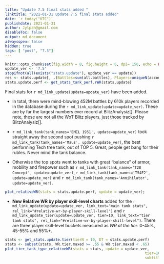 ```yaml
---
title: "Update 7.5 final stats added "
linktitle: "2021-01-31 Update 7.5 final stats added"
date: `r today("UTC")`
publishdate: 2021-01-31
author: Jylpah@gmail.com
disableToc: false
output: md_document
alwaysopen: false
hidden: true
tags: [ "post", "7.5"]
---
```


```r
knitr::opts_chunk$set(fig.width = 8, fig.height = 6, dpi= 150, echo = FALSE, dev = 'svglite', fig.ext = 'svgz');
update_ver <- '7.5'
stopifnot(all(exists("stats.update"), update_ver == update))
res <- stats.update[, .(Battles=sum(all.battles), Players=uniqueN(account_id))]
stats.update.perf <- get_stats_tank_perf.rWR(stats.update)
```

Final stats for `r md_link_update(update=update_ver)` have been added. 

* In total, there were mind-blowing 452M battles by 610k players recorded in the 
database during the `r md_link_update(update=update_ver)`. These are by far the 
largest numbers ever record at BlitzAnalysiz[]. Please note, these are not 
all the WoT Blitz players, just those tracked by BlitzAnalysiz[]. 

* `r md_link_tank(tank_names='EMIL 1951', update=update_ver)` took straight 
away the second spot pushing `r md_link_tank(tank_names='Maus', update=update_ver)`, 
the best performing Tech tree tank, out of TOP 5. Great, people get bang 
for their rubles. Never mind the tank balance. 

* Otherwise the top spots went to tanks with great "balance" of armor, mobility and 
firepower such as `r md_link_tank(tank_names='T28 Concept', update=update_ver)`, 
`r md_link_tank(tank_names='T54E2', update=update_ver)` and 
`r md_link_tank(tank_names='Annihilator', update=update_ver)`.

```r
plot_relativeWR(stats = stats.update.perf, update = update_ver);
```

* **New Relative WR by player skill-level charts** added for the 
`r md_link_update(update=update_ver, link_text="main tank stats", rel_link="#relative-wr-by-player-skill-level")`
and `r md_link_update_tier(update=update_ver, tier=10, link_text="tier tank stats", rel_link="#relative-wr-by-player-skill-level")`. 
There are three player skill-level buckets measured as _WR at the tier_: 0-45%, 45-55% and 55%+. 

```r
stats <- get_stats.update.tier(tierN = 10, DT = stats.update.perf)
stats <- subset(stats, WR.tier.maxed >= .55 & WR.tier.maxed < .65)
plot_tier_tank_type_relativeWR(stats = stats, update = update_ver, 
																tier=10, topN = topN, 
																subtitle = paste("Players with 55-65% WR at tier X\n", 'update', update_ver));
```
